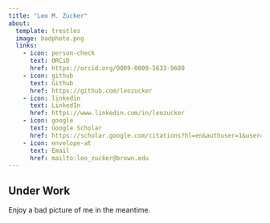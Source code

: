 ```yaml
---
title: "Leo M. Zucker"
about:
  template: trestles
  image: badphoto.png
  links:
    - icon: person-check
      text: ORCiD
      href: https://orcid.org/0009-0009-5633-9680
    - icon: github
      text: Github
      href: https://github.com/leozucker
    - icon: linkedin
      text: LinkedIn
      href: https://www.linkedin.com/in/leozucker
    - icon: google
      text: Google Scholar
      href: https://scholar.google.com/citations?hl=en&authuser=1&user=2I0lNHwAAAAJ
    - icon: envelope-at
      text: Email
      href: mailto:leo_zucker@brown.edu
---
```


## Under Work

Enjoy a bad picture of me in the meantime.